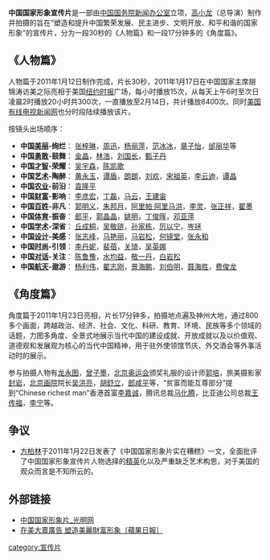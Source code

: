 {{notability unreferenced|time=2011-01-19T05:25:24+00:00}}
'''中国国家形象宣传片'''是一部由[[中国|中国]][[国务院新闻办公室|国务院新闻办公室]]立项，[[高小龙|高小龙]]（总导演）制作并拍摄的旨在“塑造和提升中国繁荣发展、民主进步、文明开放、和平和谐的国家形象”的宣传片，分为一段30秒的《人物篇》和一段17分钟多的《角度篇》。

==《人物篇》==
人物篇于2011年1月12日制作完成，片长30秒，2011年1月17日在中国国家主席胡锦涛访美之际亮相于美国[[纽约时报|纽约时报]]广场，每小时播放15次，从每天上午6时至次日凌晨2时播放20小时共300次，一直播放至2月14日，共计播放8400次。同时[[美国有线电视新闻网|美国有线电视新闻网]]也分时段陆续播放该片。

按镜头出场顺序：
*'''中国[[美丽|美丽]]-绚烂'''：  [[张梓琳|张梓琳]]，[[周迅|周迅]]，[[杨丽萍|杨丽萍]]，[[范冰冰|范冰冰]]，[[章子怡|章子怡]]，[[邰丽华|邰丽华]]等
*'''中国[[勇敢|勇敢]]-鼓舞'''：  [[金晶|金晶]]，[[林浩|林浩]]，[[刘国长|刘国长]]，[[甄子丹|甄子丹]]
*'''中国[[才智|才智]]-荣耀'''：  [[吴宇森|吴宇森]]，[[陈凯歌|陈凯歌]]
*'''中国[[艺术|艺术]]-陶醉'''：  [[黄永玉|黄永玉]]，[[谭盾|谭盾]]，[[朗朗|朗朗]]，[[刘欢|刘欢]]，[[宋祖英|宋祖英]]，[[李云迪|李云迪]]，[[谭晶|谭晶]]
*'''中国[[农业|农业]]-前沿'''：  [[袁隆平|袁隆平]]
*'''中国[[财富|财富]]-影响'''：  [[李彦宏|李彦宏]]，[[丁磊|丁磊]]，[[马云|马云]]，[[王建宙|王建宙]]
*'''中国[[百姓|百姓]]-非凡'''：  [[郭明义|郭明义]]，[[朱邦月|朱邦月]]，[[阿里帕·阿里马洪|阿里帕·阿里马洪]]，[[李灵|李灵]]，[[张正祥|张正祥]]，[[翟墨|翟墨]]
*'''中国[[体育|体育]]-振奋'''：  [[郎平|郎平]]，[[郭晶晶|郭晶晶]]，[[姚明|姚明]]，[[丁俊晖|丁俊晖]]，[[邓亚萍|邓亚萍]]
*'''中国[[学术|学术]]-深省'''：  [[丘成桐|丘成桐]]，[[吴敬琏|吴敬琏]]，[[孙家栋|孙家栋]]，[[厉以宁|厉以宁]]，[[岑拯|岑拯]]
*'''中国[[设计|设计]]-美感'''：  [[张志峰|张志峰]]，[[马艳丽|马艳丽]]，[[马岩松|马岩松]]，[[何镜堂|何镜堂]]，[[张永和|张永和]]
*'''中国[[时尚|时尚]]-引领'''：  [[李丹妮|李丹妮]]，[[裴蓓|裴蓓]]，[[关琦|关琦]]，[[吴英娜|吴英娜]]
*'''中国[[对话|对话]]-关注'''：  [[陈鲁豫|陈鲁豫]]，[[水均益|水均益]]，[[敬一丹|敬一丹]]，[[白岩松|白岩松]]
*'''中国[[航天|航天]]-遨游'''：  [[杨利伟|杨利伟]]，[[翟志刚|翟志刚]]，[[景海鹏|景海鹏]]，[[刘伯明_(航天员)|刘伯明]]，[[聂海胜|聂海胜]]，[[费俊龙|费俊龙]]

==《角度篇》==
角度篇于2011年1月23日亮相，片长17分钟多，拍摄地点遍及神州大地，通过800多个画面，跨越政治、经济、社会、文化、科研、教育、环境、民族等多个领域的话题，力图多角度、全景式地展示当代中国的建设成就、开放成就以及以价值观、道德观和发展观为核心的当代中国精神，用于驻外使领馆节庆、外交酒会等外事活动时的展示。

参与拍摄人物有[[龙永图|龙永图]]，[[曾子墨|曾子墨]]，[[2008年夏季奥林匹克运动会|北京奥运会]]颁奖礼服的设计师[[郭培|郭培]]，旅美摄影家[[封岩|封岩]]，[[北京画院|北京画院]]院长[[吴洪亮|吴洪亮]]，[[胡舒立|胡舒立]]，[[郎咸平|郎咸平]]等，“贫富而能互尊部分”提到“Chinese richest man”香港首富[[李嘉诚|李嘉诚]]，腾讯总裁[[马化腾|马化腾]]，比亚迪公司总裁[[王传福|王传福]]，[[李宁|李宁]]等。

==争议==
*[[方柏林|方柏林]]于2011年1月22日发表了《中国国家形象片实在糟糕》一文，全面批评了中国国家形象宣传片人物选择的[[精英|精英]]化以及严重缺乏艺术构思，对于美国的观众而言是不知所云的。

==外部链接==
*[http://www.gmw.cn/content/node_9107.htm 中国国家形象片_光明网]{{Webarchive|url=https://archive.is/20130424174311/http://www.gmw.cn/content/node_9107.htm |date=2013-04-24 }}
* [http://hk.apple.nextmedia.com/template/apple/art_main.php?iss_id=20110119&sec_id=15335&subsec_id=2756&art_id=14884688 在美大賣廣告 塑造美麗財富形象〔蘋果日報〕]{{Wayback|url=http://hk.apple.nextmedia.com/template/apple/art_main.php?iss_id=20110119&sec_id=15335&subsec_id=2756&art_id=14884688 |date=20110415192728 }}

{{DEFAULTSORT:China National Propaganda Films}}
[[category:宣传片|category:宣传片]]